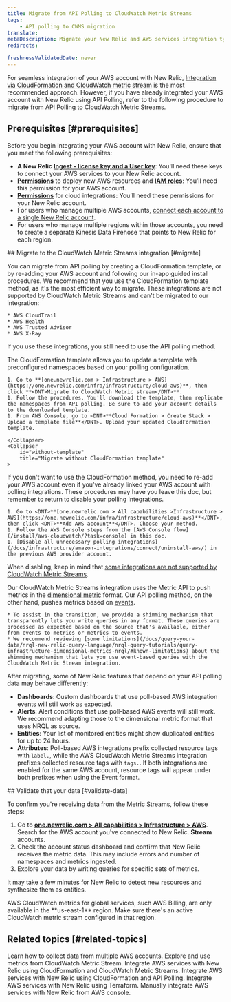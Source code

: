 ```yaml
---
title: Migrate from API Polling to CloudWatch Metric Streams
tags:
    - API polling to CWMS migration
translate:
metaDescription: Migrate your New Relic and AWS services integration type from API Polling to CloudWatch Metric Streams.
redirects:

freshnessValidatedDate: never
---
```


For seamless integration of your AWS account with New Relic, [Integration via CloudFormation and CloudWatch metric stream](/docs/infrastructure/amazon-integrations/aws-integration-for-metrics/via-cloudformation) is the most recommended approach. However, if you have already integrated your AWS account with New Relic using API Polling, refer to the following procedure to migrate from API Polling to CloudWatch Metric Streams.

## Prerequisites [#prerequisites]

Before you begin integrating your AWS account with New Relic, ensure that you meet the following prerequisites:
* **A New Relic [Ingest - license key and a User key](https://one.newrelic.com/api-keys)**: You'll need these keys to connect your AWS services to your New Relic account.
* **[Permissions](https://docs.aws.amazon.com/ARG/latest/userguide/gettingstarted-prereqs-permissions.html)** to deploy new AWS resources and **[IAM roles](https://docs.aws.amazon.com/IAM/latest/UserGuide/id_roles.html)**: You’ll need this permission for your AWS account.
* **[Permissions](/docs/accounts/accounts-billing/new-relic-one-user-management/user-permissions/#infrastructure)** for cloud integrations: You’ll need these permissions for your New Relic account.
* For users who manage multiple AWS accounts, [connect each account to a single New Relic account](/docs/infrastructure/amazon-integrations/manage-aws-data/aws-multi-account).
* For users who manage multiple regions within those accounts, you need to create a separate Kinesis Data Firehose that points to New Relic for each region.

<Steps>
<Step>
## Migrate to the CloudWatch Metric Streams integration [#migrate]

You can migrate from API polling by creating a CloudFormation template, or by re-adding your AWS account and following our in-app guided install procedures. We recommend that you use the CloudFormation template method, as it's the most efficient way to migrate. These integrations are not supported by CloudWatch Metric Streams and can't be migrated to our integration:

    * AWS CloudTrail
    * AWS Health
    * AWS Trusted Advisor
    * AWS X-Ray

If you use these integrations, you still need to use the API polling method. 

<CollapserGroup>
    <Collapser
        id="with-template"
        title="Migrate with CloudFormation template (Recommended)"
    >

The CloudFormation template allows you to update a template with preconfigured namespaces based on your polling configuration. 

    1. Go to **[one.newrelic.com > Infrastructure > AWS](https://one.newrelic.com/infra/infrastructure/cloud-aws)**, then click **<DNT>Migrate to CloudWatch Metric stream</DNT>**. 
    1. Follow the procedures. You'll download the template, then replicate the namespaces from API polling. Be sure to add your account details to the downloaded template.
    1. From AWS Console, go to <DNT>**Cloud Formation > Create Stack > Upload a template file**</DNT>. Upload your updated CloudFormation template. 

    </Collapser>
    <Collapser
        id="without-template"
        title="Migrate without CloudFormation template"
    >

If you don't want to use the CloudFormation method, you need to re-add your AWS account even if you've already linked your AWS account with polling integrations. These procedures may have you leave this doc, but remember to return to disable your polling integrations. 

    1. Go to <DNT>**[one.newrelic.com > All capabilities >Infrastructure > AWS](https://one.newrelic.com/infra/infrastructure/cloud-aws)**</DNT>, then click <DNT>**Add AWS account**</DNT>. Choose your method.  
    1. Follow the AWS Console steps from the [AWS Console flow](/install/aws-cloudwatch/?task=console) in this doc. 
    1. [Disable all unnecessary polling integrations](/docs/infrastructure/amazon-integrations/connect/uninstall-aws/) in the previous AWS provider account. 

When disabling, keep in mind that [some integrations are not supported by CloudWatch Metric Streams](/docs/infrastructure/amazon-integrations/connect/connect-aws-new-relic-infrastructure-monitoring/).
    </Collapser>
</CollapserGroup>

Our CloudWatch Metric Streams integration uses the Metric API to push metrics in the [dimensional metric](/docs/data-apis/understand-data/new-relic-data-types/#dimensional-metrics) format. Our API polling method, on the other hand, pushes metrics based on [events](/docs/data-apis/understand-data/new-relic-data-types/#events-new-relic). 

    * To assist in the transition, we provide a shimming mechanism that transparently lets you write queries in any format. These queries are processed as expected based on the source that's available, either from events to metrics or metrics to events. 
    * We recommend reviewing [some limitations](/docs/query-your-data/nrql-new-relic-query-language/nrql-query-tutorials/query-infrastructure-dimensional-metrics-nrql/#known-limitations) about the shimming mechanism that lets you use event-based queries with the CloudWatch Metric Stream integration.

After migrating, some of New Relic features that depend on your API polling data may behave differently:

* <DNT>**Dashboards**</DNT>: Custom dashboards that use poll-based AWS integration events will still work as expected.
* <DNT>**Alerts**</DNT>: Alert conditions that use poll-based AWS events will still work. We recommend adapting those to the dimensional metric format that uses NRQL as source.
* <DNT>**Entities**</DNT>: Your list of monitored entities might show duplicated entities for up to 24 hours.
* <DNT>**Attributes**</DNT>: Poll-based AWS integrations prefix collected resource tags with `label.`, while the AWS CloudWatch Metric Streams integration prefixes collected resource tags with `tags.`. If both integrations are enabled for the same AWS account, resource tags will appear under both prefixes when using the Event format.
</Step>

<Step>
## Validate that your data [#validate-data]

To confirm you're receiving data from the Metric Streams, follow these steps:

1. Go to <DNT>**[one.newrelic.com > All capabilities > Infrastructure > AWS](https://one.newrelic.com/infra/infrastructure/cloud-aws)**</DNT>. Search for the AWS account you've connected to New Relic. <DNT>**Stream**</DNT> accounts.
2. Check the account status dashboard and confirm that New Relic receives the metric data. This may include errors and number of namespaces and metrics ingested.
3. Explore your data by writing queries for specific sets of metrics.

It may take a few minutes for New Relic to detect new resources and synthesize them as entities. 

<Callout variant="tip">
  AWS CloudWatch metrics for global services, such AWS Billing, are only available in the <DNT>**us-east-1**</DNT> region. Make sure there's an active CloudWatch metric stream configured in that region.
</Callout>
</Step>

</Steps>

## Related topics [#related-topics]

<DocTiles>
  <DocTile title="Collect data from multiple AWS accounts" path="/docs/infrastructure/amazon-integrations/manage-aws-data/aws-multi-account/" >Learn how to collect data from multiple AWS accounts.</DocTile>
  <DocTile title="AWS integrations metrics" path="/docs/infrastructure/amazon-integrations/manage-aws-data/aws-integrations-metrics/" >Explore and use metrics from CloudWatch Metric Stream.</DocTile>
  <DocTile title="AWS integrations via CloudFormation and CWMS" path="/docs/infrastructure/amazon-integrations/aws-integration-for-metrics/via-cloudformation-cwms" >Integrate AWS services with New Relic using CloudFormation and CloudWatch Metric Streams.</DocTile>
  <DocTile title="AWS integrations via CloudFormation and API Polling" path="/docs/infrastructure/amazon-integrations/aws-integration-for-metrics/via-cloudformation-and-api-polling" >Integrate AWS services with New Relic using CloudFormation and API Polling.</DocTile>
  <DocTile title="AWS integrations via Terraform" path="/docs/infrastructure/amazon-integrations/aws-integration-for-metrics/terraform" >Integrate AWS services with New Relic using Terraform.</DocTile>
  <DocTile title="Manual integrations from AWS console" path="/docs/infrastructure/amazon-integrations/aws-integration-for-metrics/manual" >Manually integrate AWS services with New Relic from AWS console.</DocTile>
</DocTiles>




